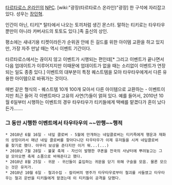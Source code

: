 [[타르타로스 온라인]]의 [[NPC]]. [wiki:"광장(타르타로스 온라인)"광장] 한 구석에 자리잡고 있다. 성우는 [[장민혁]].

인간이 아닌, 티키[* 탈타에서 나오는 토끼처럼 생긴 몬스터. 말하는 티키로는 타우타우뿐만이 아니라 카버샤드의 토토도 있다.]족 출신의 상인.

평소에는 새내기용 티켓이라든가 순위권 안에 든 길드를 위한 아이템 교환을 하고 있지만, 가장 자주 만날 때는 역시 이벤트 기간이다.

타르타로스에서는 끊이지 않고 이벤트가 시행되는 편인데[* 그리고 이벤트가 끝나면서 다음 업데이트가 이루어지지만 이때문에 업데이트가 없을 때는 소리없이 이벤트가 연장되는 일도 종종 있다.] 이벤트의 대부분이 특정 퀘스트템을 모아 타우타우에게서 다른 유용한 아이템으로 바꿔가는 것이다.

매번 같은 형식의 - 퀘스트템 10개 100개 모아서 다른 아이템으로 교환하는 - 이벤트이지만 최근 들어 각 이벤트마다 고유의 사연(?)들이 얽혀 있다. 예를 들어서, 2010년 10월 6일부터 시행하는 이벤트의 경우 타우타우가 티키들에게 택배를 맡겼다가 혼이 났다든가.......

=== 그 동안 시행한 이벤트에서 타우타우의 ~~만행~~행적 ===

 * 2010년 6월 16일 - 네잎 클로버 - 5월에 만개하는 네잎클로버는 티키족에게 행운과 재화의 상징이라서 매년 네잎 클로버를 찾아다니던 타우타우가 이제 유저들을 시켜 네잎클로버를 찾기로 했다. 아무리 보상을 준다지만 이거 뭐...(...)
 * 2010년 7월 28일 - 불꽃 축제 - 자신이 발행한 쿠폰을 전국의 사냥터에 뿌려놓고는 그걸 모아오면 축제 소품으로 바꿔준다고 했다.
 * 2010년 8월 25일 - 귀문 - 귀신들이 출입하는 귀문을 닫기 위해 구슬을 모음. 물론 모으는 것은 유저가.
 * 2010년 10월 6일 - 철괴수집 - 칼리버의 영주가 타우타우로부터 철괴를 사들였고 타우타우는 철괴 운반을 티키들에게 맡겼는데 이 티키들이 공격을 당했다.
